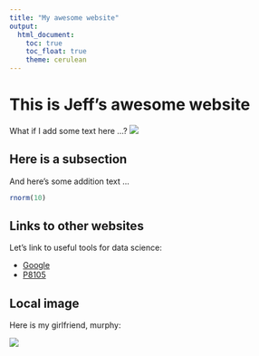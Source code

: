 ```yaml
---
title: "My awesome website"
output: 
  html_document:
    toc: true
    toc_float: true
    theme: cerulean
---
```


# This is Jeff's awesome website

What if I add some text here ...?
![](https://media.giphy.com/media/drXGoW1iudhKw/giphy.gif)


## Here is a subsection

And here's some addition text ...

```r
rnorm(10)
```

## Links to other websites

Let's link to useful tools for data science:

* [Google](http://www.google.com/)
* [P8105](http://p8105.com)

## Local image

Here is my girlfriend, murphy:

![](images/murphy.jpg)






